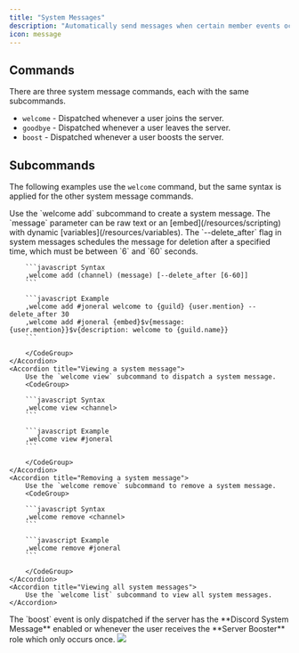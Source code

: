 ```yaml
---
title: "System Messages"
description: "Automatically send messages when certain member events occur."
icon: message
---
```


## Commands

There are three system message commands, each with the same subcommands.

- `welcome` - Dispatched whenever a user joins the server.
- `goodbye` - Dispatched whenever a user leaves the server.
- `boost` - Dispatched whenever a user boosts the server.

## Subcommands

The following examples use the `welcome` command, but the same syntax is applied for the other system message commands.

<AccordionGroup>
    <Accordion title="Creating a system message">
        Use the `welcome add` subcommand to create a system message.
        <Tip>
        The `message` parameter can be raw text or an [embed](/resources/scripting) with dynamic [variables](/resources/variables).
        </Tip>
        <Info>
        The `--delete_after` flag in system messages schedules the message for
        deletion after a specified time, which must be between `6` and `60` seconds.
        </Info>
        <CodeGroup>

        ```javascript Syntax
        ,welcome add (channel) (message) [--delete_after [6-60]]
        ```

        ```javascript Example
        ,welcome add #joneral welcome to {guild} {user.mention} --delete_after 30
        ,welcome add #joneral {embed}$v{message: {user.mention}}$v{description: welcome to {guild.name}}
        ```

        </CodeGroup>
    </Accordion>
    <Accordion title="Viewing a system message">
        Use the `welcome view` subcommand to dispatch a system message.
        <CodeGroup>

        ```javascript Syntax
        ,welcome view <channel>
        ```

        ```javascript Example
        ,welcome view #joneral
        ```

        </CodeGroup>
    </Accordion>
    <Accordion title="Removing a system message">
        Use the `welcome remove` subcommand to remove a system message.
        <CodeGroup>

        ```javascript Syntax
        ,welcome remove <channel>
        ```

        ```javascript Example
        ,welcome remove #joneral
        ```

        </CodeGroup>
    </Accordion>
    <Accordion title="Viewing all system messages">
        Use the `welcome list` subcommand to view all system messages.
    </Accordion>

</AccordionGroup>
<Tip>
  The `boost` event is only dispatched if the server has the **Discord System
  Message** enabled or whenever the user receives the **Server Booster** role
  which only occurs once.
  <img src="/images/configuration/system-messages/integrated.png" />
</Tip>

